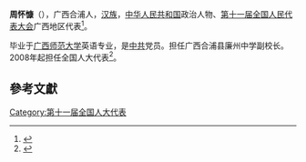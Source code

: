 '''周怀慷'''（{{bd|1966年||}}），广西合浦人，[[汉族|汉族]]，[[中华人民共和国|中华人民共和国]]政治人物、[[第十一届全国人民代表大会|第十一届全国人民代表大会]]广西地区代表<ref>{{cite web|author=新华网|title=第十一届全国人大代表|url=http://news.xinhuanet.com/ziliao/2008-03/03/content_7708230.htm?node=36628|publisher=新华网|accessdate=2014-01-07|archive-date=2014-01-10|archive-url=https://web.archive.org/web/20140110211415/http://news.xinhuanet.com/ziliao/2008-03/03/content_7708230.htm?node=36628|dead-url=no}}</ref>。

毕业于[[广西师范大学|广西师范大学]]英语专业，是[[中共|中共]]党员。担任广西合浦县廉州中学副校长。2008年起担任全国人大代表<ref>{{cite news|title=全国人大代表信息-周怀慷|url=http://210.82.31.1:8084/delegate/viewDelegate.action?dbid=112006|accessdate=2013-04-05|newspaper=全国人大网|archive-url=https://web.archive.org/web/20140522075550/http://www.npc.gov.cn/delegate/viewDelegate.action?dbid=112006|archive-date=2014-05-22|dead-url=yes}}</ref>。

==參考文獻==
{{reflist}}
[[Category:第十一届全国人大代表|Category:第十一届全国人大代表]]